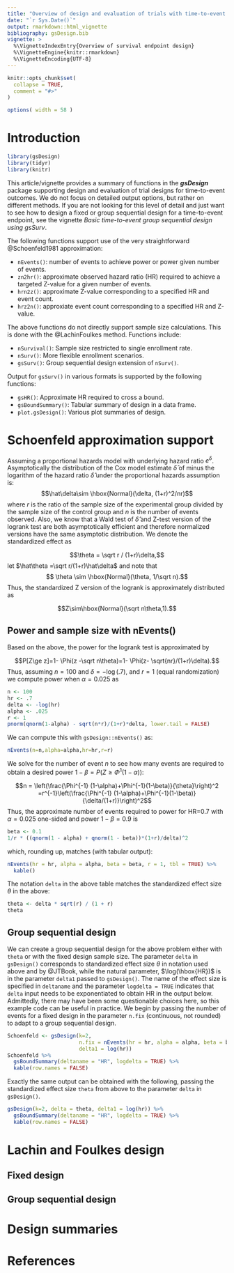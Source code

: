 ```yaml
---
title: "Overview of design and evaluation of trials with time-to-event outcomes"
date: "`r Sys.Date()`"
output: rmarkdown::html_vignette
bibliography: gsDesign.bib
vignette: >
  %\VignetteIndexEntry{Overview of survival endpoint design}
  %\VignetteEngine{knitr::rmarkdown}
  %\VignetteEncoding{UTF-8}
---
```


```r
knitr::opts_chunk$set(
  collapse = TRUE,
  comment = "#>"
)

options( width = 58 )

```

# Introduction

```r
library(gsDesign)
library(tidyr)
library(knitr)
```

This article/vignette provides a summary of functions in the ***gsDesign*** package supporting design and evaluation of trial designs for time-to-event outcomes.
We do not focus on detailed output options, but rather on different methods.
If you are not looking for this level of detail and just want to see how to design a fixed or group sequential design for a time-to-event endpoint, see the vignette *Basic time-to-event group sequential design using gsSurv*.

The following functions support use of the very straightforward @Schoenfeld1981 approximation:

- `nEvents()`: number of events to achieve power or power given number of events.
- `zn2hr()`: approximate observed hazard ratio (HR) required to achieve a targeted Z-value for a given number of events.
- `hrn2z()`: approximate Z-value corresponding to a specified HR and event count.
- `hrz2n()`: approxiate event count corresponding to a specified HR and Z-value.

The above functions do not directly support sample size calculations. 
This is done with the @LachinFoulkes method. Functions include:

- `nSurvival()`: Sample size restricted to single enrollment rate.
- `nSurv()`: More flexible enrollment scenarios.
- `gsSurv()`: Group sequential design extension of `nSurv()`.

Output for `gsSurv()` in various formats is supported by the following functions:

- `gsHR()`: Approximate HR required to cross a bound.
- `gsBoundSummary()`: Tabular summary of design in a data frame.
- `plot.gsDesign()`: Various plot summaries of design.

# Schoenfeld approximation support

Assuming a proportional hazards model with underlying hazard ratio $e^\delta$. Asymptotically the distribution of the Cox model estimate $\hat{\delta}$ of minus the logarithm of the hazard ratio $\hat\delta$ under the proportional hazards assumption is:
$$\hat\delta\sim \hbox{Normal}(\delta, (1+r)^2/nr)$$
where $r$ is the ratio of the sample size  of the experimental group divided by the sample size of the control group and $n$ is the number of events observed.
Also, we know that a Wald test of $\hat{\delta}$ and Z-test version of the logrank test are both asymptotically efficient and therefore normalized versions have the same asymptotic distribution. We denote the standardized effect as

$$\theta = \sqrt r / (1+r)\delta,$$
let $\hat\theta =\sqrt r/(1+r)\hat\delta$ and note that
$$ \theta \sim \hbox{Normal}(\theta, 1/\sqrt n).$$
Thus, the standardized Z version of the logrank is approximately distributed as 

$$Z\sim\hbox{Normal}(\sqrt n\theta,1).$$

## Power and sample size with nEvents() 

Based on the above, the power for the logrank test is approximated by

$$P[Z\ge z]=1- \Phi(z -\sqrt n\theta)=1- \Phi(z- \sqrt{nr}/(1+r)\delta).$$
Thus, assuming $n=100$ and $\delta = -\log(.7)$, and $r=1$ (equal randomization) we compute power when $\alpha=0.025$ as

```r
n <- 100
hr <- .7
delta <- -log(hr)
alpha <- .025
r <- 1
pnorm(qnorm(1-alpha) - sqrt(n*r)/(1+r)*delta, lower.tail = FALSE)
```

We can compute this with `gsDesign::nEvents()` as:

```r
nEvents(n=n,alpha=alpha,hr=hr,r=r)
```

We solve for the number of event $n$ to see how many events are required to obtain a desired power $1-\beta=P(Z\ge \Phi^{1}(1-\alpha))$:

$$n = \left(\frac{\Phi^{-1} (1-\alpha)+\Phi^{-1}(1-\beta)}{\theta}\right)^2
=r^{-1}\left(\frac{\Phi^{-1} (1-\alpha)+\Phi^{-1}(1-\beta)}{\delta/(1+r)}\right)^2$$
Thus, the approximate number of events required to power for HR=0.7 with $\alpha=0.025$ one-sided and power $1-\beta=0.9$ is

```r
beta <- 0.1
1/r * ((qnorm(1 - alpha) + qnorm(1 - beta))*(1+r)/delta)^2
```
which, rounding up, matches (with tabular output):

```r
nEvents(hr = hr, alpha = alpha, beta = beta, r = 1, tbl = TRUE) %>%
  kable()
```

The notation `delta` in the above table matches the standardized effect size $\theta$ in the above:

```r
theta <- delta * sqrt(r) / (1 + r)
theta
```

## Group sequential design

We can create a group sequential design for the above problem either with `theta` or with the fixed design sample size. The parameter `delta` in `gsDesign()` corresponds to standardized effect size $\theta$ in notation used above and by @JTBook, while the natural parameter, $\log(\hbox{HR})$ is in the parameter `delta1` passed to `gsDesign()`.
The name of the effect size is specified in `deltaname` and the parameter `logdelta = TRUE` indicates that `delta` input needs to be exponentiated to obtain HR in the output below.
Admittedly, there may have been some questionable choices here, so this example code can be useful in practice.
We begin by passing the number of events for a fixed design in the parameter `n.fix` (continuous, not rounded) to adapt to a group sequential design.

```r
Schoenfeld <- gsDesign(k=2, 
                       n.fix = nEvents(hr = hr, alpha = alpha, beta = beta, r = 1),
                       delta1 = log(hr))
Schoenfeld %>% 
  gsBoundSummary(deltaname = "HR", logdelta = TRUE) %>% 
  kable(row.names = FALSE)
```

Exactly the same output can be obtained with the following, passing the standardized effect size `theta` from above to the parameter `delta` in `gsDesign()`.
 

```r
gsDesign(k=2, delta = theta, delta1 = log(hr)) %>% 
  gsBoundSummary(deltaname = "HR", logdelta = TRUE) %>% 
  kable(row.names = FALSE)
```

# Lachin and Foulkes design

## Fixed design

## Group sequential design

# Design summaries



# References